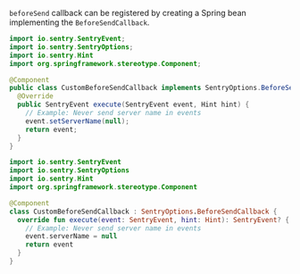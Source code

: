 `beforeSend` callback can be registered by creating a Spring bean implementing the `BeforeSendCallback`.

```java
import io.sentry.SentryEvent;
import io.sentry.SentryOptions;
import io.sentry.Hint
import org.springframework.stereotype.Component;

@Component
public class CustomBeforeSendCallback implements SentryOptions.BeforeSendCallback {
  @Override
  public SentryEvent execute(SentryEvent event, Hint hint) {
    // Example: Never send server name in events
    event.setServerName(null);
    return event;
  }
}
```

```kotlin
import io.sentry.SentryEvent
import io.sentry.SentryOptions
import io.sentry.Hint
import org.springframework.stereotype.Component

@Component
class CustomBeforeSendCallback : SentryOptions.BeforeSendCallback {
  override fun execute(event: SentryEvent, hint: Hint): SentryEvent? {
    // Example: Never send server name in events
    event.serverName = null
    return event
  }
}
```
